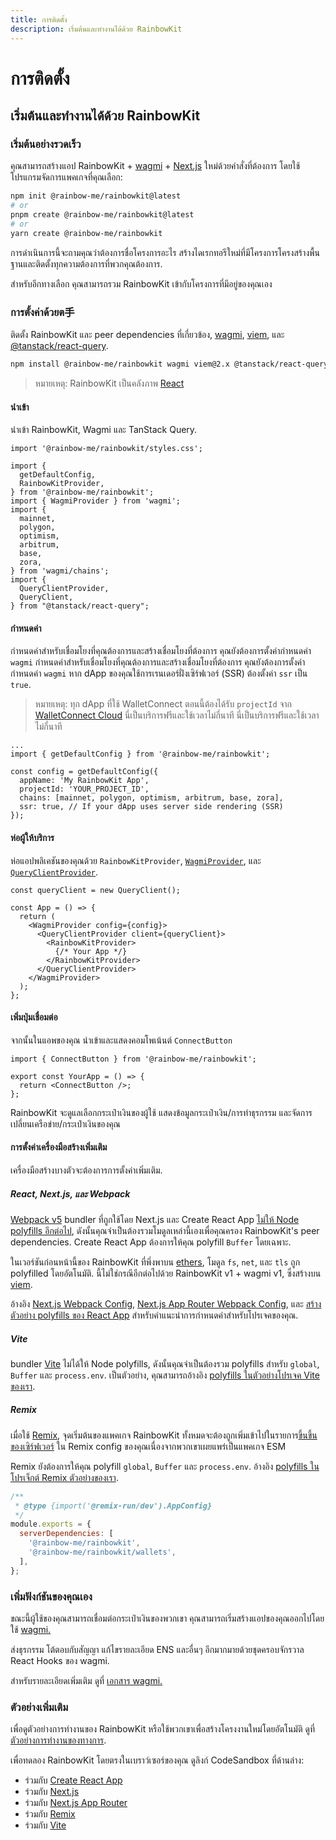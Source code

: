 ```yaml
---
title: การติดตั้ง
description: เริ่มต้นและทำงานได้ด้วย RainbowKit
---
```


# การติดตั้ง

## เริ่มต้นและทำงานได้ด้วย RainbowKit

### เริ่มต้นอย่างรวดเร็ว

คุณสามารถสร้างแอป RainbowKit + [wagmi](https://wagmi.sh) + [Next.js](https://nextjs.org) ใหม่ด้วยคำสั่งที่ต้องการ โดยใช้โปรแกรมจัดการแพคเกจที่คุณเลือก:

```bash
npm init @rainbow-me/rainbowkit@latest
# or
pnpm create @rainbow-me/rainbowkit@latest
# or
yarn create @rainbow-me/rainbowkit
```

การดำเนินการนี้จะถามคุณว่าต้องการชื่อโครงการอะไร สร้างไดเรกทอรีใหม่ที่มีโครงการโครงสร้างพื้นฐานและติดตั้งทุกความต้องการที่พวกคุณต้องการ.

สำหรับอีกทางเลือก คุณสามารถรวม RainbowKit เข้ากับโครงการที่มีอยู่ของคุณเอง

### การตั้งค่าด้วยต手

ติดตั้ง RainbowKit และ peer dependencies ที่เกี่ยวข้อง, [wagmi](https://wagmi.sh/), [viem](https://viem.sh), และ [@tanstack/react-query](https://tanstack.com/query/v5).

```bash
npm install @rainbow-me/rainbowkit wagmi viem@2.x @tanstack/react-query
```

> หมายเหตุ: RainbowKit เป็นคลังภาพ [React](https://reactjs.org/)

#### นำเข้า

นำเข้า RainbowKit, Wagmi และ TanStack Query.

```tsx
import '@rainbow-me/rainbowkit/styles.css';

import {
  getDefaultConfig,
  RainbowKitProvider,
} from '@rainbow-me/rainbowkit';
import { WagmiProvider } from 'wagmi';
import {
  mainnet,
  polygon,
  optimism,
  arbitrum,
  base,
  zora,
} from 'wagmi/chains';
import {
  QueryClientProvider,
  QueryClient,
} from "@tanstack/react-query";
```

#### กำหนดค่า

กำหนดค่าสำหรับเชื่อมโยงที่คุณต้องการและสร้างเชื่อมโยงที่ต้องการ คุณยังต้องการตั้งค่ากำหนดค่า `wagmi` กำหนดค่าสำหรับเชื่อมโยงที่คุณต้องการและสร้างเชื่อมโยงที่ต้องการ คุณยังต้องการตั้งค่ากำหนดค่า `wagmi` หาก dApp ของคุณใช้การเรนเดอร์ฝั่งเซิร์ฟเวอร์ (SSR) ต้องตั้งค่า `ssr` เป็น `true`.

> หมายเหตุ: ทุก dApp ที่ใช้ WalletConnect ตอนนี้ต้องได้รับ `projectId` จาก [WalletConnect Cloud](https://cloud.walletconnect.com/) นี่เป็นบริการฟรีและใช้เวลาไม่กี่นาที นี่เป็นบริการฟรีและใช้เวลาไม่กี่นาที

```tsx line=4-99
...
import { getDefaultConfig } from '@rainbow-me/rainbowkit';

const config = getDefaultConfig({
  appName: 'My RainbowKit App',
  projectId: 'YOUR_PROJECT_ID',
  chains: [mainnet, polygon, optimism, arbitrum, base, zora],
  ssr: true, // If your dApp uses server side rendering (SSR)
});
```

#### ห่อผู้ให้บริการ

ห่อแอปพลิเคชันของคุณด้วย `RainbowKitProvider`, [`WagmiProvider`](https://wagmi.sh/react/api/WagmiProvider#wagmiprovider), และ [`QueryClientProvider`](https://tanstack.com/query/v4/docs/framework/react/reference/QueryClientProvider).

```tsx
const queryClient = new QueryClient();

const App = () => {
  return (
    <WagmiProvider config={config}>
      <QueryClientProvider client={queryClient}>
        <RainbowKitProvider>
          {/* Your App */}
        </RainbowKitProvider>
      </QueryClientProvider>
    </WagmiProvider>
  );
};
```

#### เพิ่มปุ่มเชื่อมต่อ

จากนั้นในแอพของคุณ นำเข้าและแสดงคอมโพเน้นต์ `ConnectButton`

```tsx
import { ConnectButton } from '@rainbow-me/rainbowkit';

export const YourApp = () => {
  return <ConnectButton />;
};
```

RainbowKit จะดูแลเลือกกระเป๋าเงินของผู้ใช้ แสดงข้อมูลกระเป๋าเงิน/การทำธุรกรรม และจัดการเปลี่ยนเครือข่าย/กระเป๋าเงินของคุณ

#### การตั้งค่าเครื่องมือสร้างเพิ่มเติม

เครื่องมือสร้างบางตัวจะต้องการการตั้งค่าเพิ่มเติม.

##### React, Next.js, และ Webpack

[Webpack v5](https://webpack.js.org/blog/2020-10-10-webpack-5-release/) bundler ที่ถูกใช้โดย Next.js และ Create React App [ไม่ให้ Node polyfills อีกต่อไป](https://webpack.js.org/blog/2020-10-10-webpack-5-release/#automatic-nodejs-polyfills-removed), ดังนั้นคุณจำเป็นต้องรวมโมดูลเหล่านี้เองเพื่อคุณครอง RainbowKit's peer dependencies. Create React App ต้องการให้คุณ polyfill `Buffer` โดยเฉพาะ.

ในเวอร์ชันก่อนหน้านี้ของ RainbowKit ที่พึ่งพาบน [ethers](https://docs.ethers.org/v5/), โมดูล `fs`, `net`, และ `tls` ถูก polyfilled โดยอัตโนมัติ. นี้ไม่ใช่กรณีอีกต่อไปด้วย RainbowKit v1 + wagmi v1, ซึ่งสร้างบน [viem](https://viem.sh/).

อ้างอิง [Next.js Webpack Config](https://github.com/rainbow-me/rainbowkit/blob/main/examples/with-next/next.config.js), [Next.js App Router Webpack Config](https://github.com/rainbow-me/rainbowkit/blob/main/examples/with-next-app/next.config.js), และ [สร้างตัวอย่าง polyfills ของ React App](https://github.com/rainbow-me/rainbowkit/blob/main/examples/with-create-react-app/src/polyfills.ts) สำหรับคำแนะนำการกำหนดค่าสำหรับโปรเจคของคุณ.

##### Vite

bundler [Vite](https://vitejs.dev) ไม่ได้ให้ Node polyfills, ดังนั้นคุณจำเป็นต้องรวม polyfills สำหรับ `global`, `Buffer` และ `process.env`. เป็นตัวอย่าง, คุณสามารถอ้างอิง [polyfills ในตัวอย่างโปรเจค Vite ของเรา](https://github.com/rainbow-me/rainbowkit/tree/main/examples/with-vite/src/polyfills.ts).

##### Remix

เมื่อใช้ [Remix](https://remix.run), จุดเริ่มต้นของแพคเกจ RainbowKit ทั้งหมดจะต้องถูกเพิ่มเข้าไปในรายการ[ขึ้นขึ้นของเซิร์ฟเวอร์](https://remix.run/docs/en/v1/pages/gotchas#importing-esm-packages) ใน Remix config ของคุณเนื่องจากพวกเขาเผยแพร่เป็นแพคเกจ ESM

Remix ยังต้องการให้คุณ polyfill `global`, `Buffer` และ `process.env`. อ้างอิง [polyfills ในโปรเจ็กต์ Remix ตัวอย่างของเรา](https://github.com/rainbow-me/rainbowkit/blob/main/examples/with-remix/app/polyfills.ts).

```js
/**
 * @type {import('@remix-run/dev').AppConfig}
 */
module.exports = {
  serverDependencies: [
    '@rainbow-me/rainbowkit',
    '@rainbow-me/rainbowkit/wallets',
  ],
};
```

### เพิ่มฟังก์ชันของคุณเอง

ขณะนี้ผู้ใช้ของคุณสามารถเชื่อมต่อกระเป๋าเงินของพวกเขา คุณสามารถเริ่มสร้างแอปของคุณออกไปโดยใช้ [wagmi.](https://wagmi.sh)

ส่งธุรกรรม โต้ตอบกับสัญญา แก้ไขรายละเอียด ENS และอื่นๆ อีกมากมายด้วยชุดครอบจักรวาล React Hooks ของ wagmi.

สำหรับรายละเอียดเพิ่มเติม ดูที่ [เอกสาร wagmi.](https://wagmi.sh)

### ตัวอย่างเพิ่มเติม

เพื่อดูตัวอย่างการทำงานของ RainbowKit หรือใช้พวกเขาเพื่อสร้างโครงงานใหม่โดยอัตโนมัติ ดูที่ [ตัวอย่างการทำงานของทางการ](https://github.com/rainbow-me/rainbowkit/tree/main/examples).

เพื่อทดลอง RainbowKit โดยตรงในเบราว์เซอร์ของคุณ ดูลิงก์ CodeSandbox ที่ด้านล่าง:

-   ร่วมกับ [Create React App](https://codesandbox.io/p/sandbox/github/rainbow-me/rainbowkit/tree/main/examples/with-create-react-app)
-   ร่วมกับ [Next.js](https://codesandbox.io/p/sandbox/github/rainbow-me/rainbowkit/tree/main/examples/with-next)
-   ร่วมกับ [Next.js App Router](https://codesandbox.io/p/sandbox/github/rainbow-me/rainbowkit/tree/main/examples/with-next-app)
-   ร่วมกับ [Remix](https://codesandbox.io/p/sandbox/github/rainbow-me/rainbowkit/tree/main/examples/with-remix)
-   ร่วมกับ [Vite](https://codesandbox.io/p/sandbox/github/rainbow-me/rainbowkit/tree/main/examples/with-vite)
